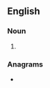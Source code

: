 ==English==

===Noun===
{{head|en|noun form}}

# {{plural of|en|reviler}}

===Anagrams===
* {{anagrams|en|a=eeilrrsv|relivers|resilver|silverer|sliverer}}